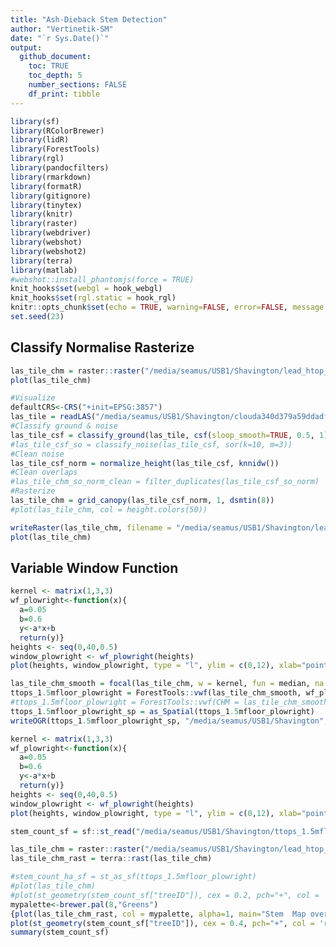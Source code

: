 ```yaml
---
title: "Ash-Dieback Stem Detection"
author: "Vertinetik-SM"
date: "`r Sys.Date()`"
output: 
  github_document:
    toc: TRUE
    toc_depth: 5
    number_sections: FALSE
    df_print: tibble
---
```



```r
library(sf)
library(RColorBrewer)
library(lidR)
library(ForestTools)
library(rgl)
library(pandocfilters)
library(rmarkdown)
library(formatR)
library(gitignore)
library(tinytex)
library(knitr)
library(raster)
library(webdriver)
library(webshot)
library(webshot2)
library(terra)
library(matlab)
#webshot::install_phantomjs(force = TRUE)
knit_hooks$set(webgl = hook_webgl)
knit_hooks$set(rgl.static = hook_rgl)
knitr::opts_chunk$set(echo = TRUE, warning=FALSE, error=FALSE, message = FALSE)
set.seed(23)
```

## Classify Normalise Rasterize

```r
las_tile_chm = raster::raster("/media/seamus/USB1/Shavington/lead_htop_raster.tif", select = 'xyzcr', filter = '-drop_class 19')
plot(las_tile_chm)
```

```r
#Visualize
defaultCRS<-CRS("+init=EPSG:3857")
las_tile = readLAS("/media/seamus/USB1/Shavington/clouda340d379a59ddadf.las", select = 'xyzcr', filter = '-drop_class 19')
#Classify ground & noise
las_tile_csf = classify_ground(las_tile, csf(sloop_smooth=TRUE, 0.5, 1))
#las_tile_csf_so = classify_noise(las_tile_csf, sor(k=10, m=3))
#Clean noise
las_tile_csf_norm = normalize_height(las_tile_csf, knnidw())
#Clean overlaps
#las_tile_chm_so_norm_clean = filter_duplicates(las_tile_csf_so_norm)
#Rasterize
las_tile_chm = grid_canopy(las_tile_csf_norm, 1, dsmtin(8))
#plot(las_tile_chm, col = height.colors(50))

writeRaster(las_tile_chm, filename = "/media/seamus/USB1/Shavington/lead_htop_raster.tif", overwrite=TRUE)
plot(las_tile_chm)
```


## Variable Window Function 

```r
kernel <- matrix(1,3,3)
wf_plowright<-function(x){ 
  a=0.05
  b=0.6 
  y<-a*x+b 
  return(y)}
heights <- seq(0,40,0.5)
window_plowright <- wf_plowright(heights)
plot(heights, window_plowright, type = "l", ylim = c(0,12), xlab="point elevation (m)", ylab="window diameter (m)", main='Plowright, 2018')

las_tile_chm_smooth = focal(las_tile_chm, w = kernel, fun = median, na.rm = TRUE) 
ttops_1.5mfloor_plowright = ForestTools::vwf(las_tile_chm_smooth, wf_plowright, 1.5)
#ttops_1.5mfloor_plowright = ForestTools::vwf(CHM = las_tile_chm_smooth, winFun = wf_plowright, minHeight = 2)
ttops_1.5mfloor_plowright_sp = as_Spatial(ttops_1.5mfloor_plowright)
writeOGR(ttops_1.5mfloor_plowright_sp, "/media/seamus/USB1/Shavington", "ttops_1.5mfloor_plowright_sp", driver = "ESRI Shapefile") 
```

```r
kernel <- matrix(1,3,3)
wf_plowright<-function(x){ 
  a=0.05
  b=0.6 
  y<-a*x+b 
  return(y)}
heights <- seq(0,40,0.5)
window_plowright <- wf_plowright(heights)
plot(heights, window_plowright, type = "l", ylim = c(0,12), xlab="point elevation (m)", ylab="window diameter (m)", main='Plowright, 2018')
```


```r
stem_count_sf = sf::st_read("/media/seamus/USB1/Shavington/ttops_1.5mfloor_plowright_sp.shp")

las_tile_chm = raster::raster("/media/seamus/USB1/Shavington/lead_htop_raster.tif")
las_tile_chm_rast = terra::rast(las_tile_chm)

#stem_count_ha_sf = st_as_sf(ttops_1.5mfloor_plowright)
#plot(las_tile_chm)
#plot(st_geometry(stem_count_sf["treeID"]), cex = 0.2, pch="+", col = 'red', lwd=1, alpha=1) 
mypalette<-brewer.pal(8,"Greens")
{plot(las_tile_chm_rast, col = mypalette, alpha=1, main="Stem  Map over 100% CHM")  
plot(st_geometry(stem_count_sf["treeID"]), cex = 0.4, pch="+", col = 'red', lwd=1, alpha=1, add=TRUE) }
summary(stem_count_sf)
```

